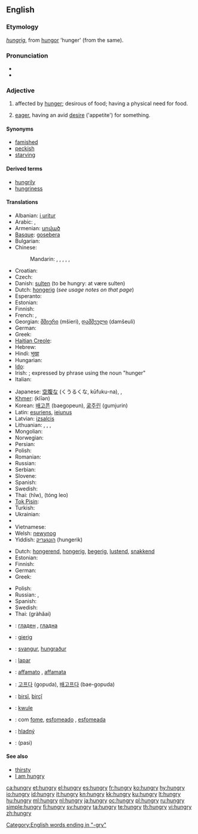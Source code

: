 ==English==

===Etymology===
{{etyl|ang}} ''[[hungrig]]'', from [[hungor]] 'hunger' (from the same).

===Pronunciation===
* {{IPA|/ˈhʌŋ.ɡɹiː/}}
* {{audio|en-us-hungry.ogg|Audio (US)}}

===Adjective===
{{en-adj|hungri|er}}

# affected by [[hunger]]; desirous of food; having a physical need for food.
# {{figurative}} [[eager]], having an avid [[desire]] ('appetite') for something.

====Synonyms====
* [[famished]]
* [[peckish]]
* [[starving]]

====Derived terms====
* [[hungrily]]
* [[hungriness]]

====Translations====
{{trans-top|affected by hunger; desirous of food}}
* Albanian: [[i uritur]]
* Arabic: {{t|ar|جائع|tr=jaa’i`}},  {{t|ar|جوعان|tr=jaw`aan}}
* Armenian: [[սոված]]
* [[Basque]]: [[gosebera]]
* Bulgarian: {{t|bg|гладен|tr=gladen}}
* Chinese:
*: Mandarin: {{t|cmn|飢餓|sc=Hani}},  {{t|cmn|饥饿|tr=jī'è|sc=Hani}},  {{t-|cmn|餓|sc=Hani}},  {{t-|cmn|饿|tr=è|sc=Hani}},  {{t-|cmn|飢|sc=Hani}},  {{t-|cmn|饥|tr=jī|sc=Hani}}
* Croatian: {{t-|hr|gladan}}
* Czech: {{t-|cs|hladový|m}}
* Danish: [[sulten]] (to be hungry: at være sulten)
* Dutch: [[hongerig]] (''see usage notes on that page'')
* Esperanto: {{t-|eo|malsata|xs=Esperanto}}
* Estonian: {{t|et|näljane}}
* Finnish: {{t+|fi|nälkäinen}}
* French: {{t-|fr|avoir faim}}, {{t+|fr|affamé}}
* Georgian: [[მშიერი]] (mšieri), [[დამშეული]] (damšeuli)
* German: {{t+|de|hungrig}}
* Greek: {{t+|el|πεινασμένος|m}}
* [[Haitian Creole]]: {{tø|ht|grangou}}
* Hebrew: {{t+|he|רעב}}
* Hindi: [[भूखा]]
* Hungarian: {{t+|hu|éhes}}
* [[Ido]]: {{t-|io|hungroza|xs=Ido}}
* Irish: {{t|ga|ocrach|xs=Irish}}; {{qualifier|attributive}} expressed by phrase using the noun {{t-|ga|ocras|m|xs=Irish}} "hunger"
* Italian: {{t-|it|affamato}}
{{trans-mid}}
* Japanese: [[空腹|空腹な]] (くうるくな, kūfuku-na),  {{t|ja|飢えた|tr=うえた, ueta, かつえた, katsueta}},  {{t|ja|お腹の空いていた|tr=おなかのすいていた, o-naka-no suite ita}}
* [[Khmer]]: {{Khmr|[[ឃ្លាន]]}} (klīən)
* Korean: [[배고픈]] (baegopeun), [[굶주린]] (gumjurin)
* Latin: [[esuriens]], [[ieiunus]]
* Latvian: [[izsalcis]]
* Lithuanian: {{t+|lt|alkanas|m|xs=Lithuanian}}, {{t+|lt|alkana|f|xs=Lithuanian}}, {{t+|lt|išbadėjęs|m|xs=Lithuanian}}, {{t+|lt|išbadėjusi|f|xs=Lithuanian}}
* Mongolian: {{t|mn|ѳлѳн|tr=ölön|sc=Cyrl|xs=Mongolian}}
* Norwegian: {{t-|no|sulten}}
* Persian: {{t+|fa|گرسنه|xs=Persian}}
* Polish: {{t+|pl|głodny|m}}
* Romanian: {{t|ro|flămând}}
* Russian: {{t+|ru|голодный|tr=golódnyj}}
* Serbian: {{t-|sr|гладан|tr=gladan|sc=Cyrl}}
* Slovene: {{t+|sl|lačen}}
* Spanish: {{t-|es|hambriento}}
* Swedish: {{t+|sv|hungrig}}
* Thai: {{Thai|[[หิว]]}} (hĭw), {{Thai|[[ท้องเลว]]}} (tóng leo)
* [[Tok Pisin]]: {{t-|tpi|hanggre|xs=Tok Pisin}}
* Turkish: {{t+|tr|aç}}
* Ukrainian: {{t|uk|голодний|tr=holódnyj|xs=Ukrainian}}
* {{trreq|Urdu}}
* Vietnamese: {{t+|vi|đói|xs=Vietnamese}}
* Welsh: [[newynog]]
* Yiddish: [[הונגעריק]] (hungerik)
{{trans-bottom}}

{{trans-top|eager, having a desire for something}}
* Dutch: [[hongerend]], [[hongerig]], [[begerig]], [[lustend]], [[snakkend]]
* Estonian: {{t|et|ihkav}}
* Finnish: {{t+|fi|nälkäinen}}
* German: {{t-|de|gierig}}
* Greek: {{t+|el|πεινασμένος|m}}
{{trans-mid}}
* Polish: {{t-|pl|spragniony|m}}
* Russian: {{t|ru|алчущий|tr=álčuščij}}, {{t|ru|жаждущий|tr=žážduščij}}
* Spanish: {{t-|es|hambriento}}
* Swedish: {{t+|sv|hungrig}}
* Thai: {{Thai|[[กระหาย]]}} (gràhăai)
{{trans-bottom}}

{{checktrans-top}}
* {{ttbc|Bulgarian}}: [[гладен]] {{m}}, [[гладна]] {{f}}
* {{ttbc|German}}: [[gierig]]
* {{ttbc|Icelandic}}: [[svangur]], [[hungraður]]
* {{ttbc|Indonesian}}: [[lapar]]
* {{ttbc|Italian}}: [[affamato]] {{m}}, [[affamata]] {{f}}
* {{ttbc|Korean}}: [[고프다]] (gopuda), [[배고프다]] (bae-gopuda)
{{checktrans-mid}}
* {{ttbc|Kurdish}}: [[birsî]], [[birçî]]
* {{ttbc|Marshallese}}: [[kwule]]
* {{ttbc|Portuguese}}: com [[fome]], [[esfomeado]] {{m}}, [[esfomeada]] {{f}}
* {{ttbc|Slovak}}: [[hladný]]
* {{ttbc|Tamil}}: (pasi)
{{checktrans-bottom}}

====See also====
* [[thirsty]]
* [[I am hungry]]

[[Category:English words ending in "-gry"]]

[[ca:hungry]]
[[et:hungry]]
[[el:hungry]]
[[es:hungry]]
[[fr:hungry]]
[[ko:hungry]]
[[hy:hungry]]
[[io:hungry]]
[[id:hungry]]
[[it:hungry]]
[[kn:hungry]]
[[kk:hungry]]
[[ku:hungry]]
[[lt:hungry]]
[[hu:hungry]]
[[ml:hungry]]
[[nl:hungry]]
[[ja:hungry]]
[[oc:hungry]]
[[pl:hungry]]
[[ru:hungry]]
[[simple:hungry]]
[[fi:hungry]]
[[sv:hungry]]
[[ta:hungry]]
[[te:hungry]]
[[th:hungry]]
[[vi:hungry]]
[[zh:hungry]]